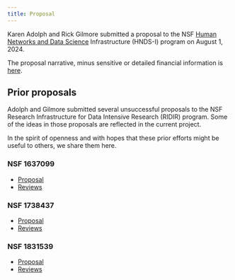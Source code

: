 ```yaml
---
title: Proposal
---
```


Karen Adolph and Rick Gilmore submitted a proposal to the NSF [Human Networks and Data Science](https://www.nsf.gov/funding/opportunities/hnds-human-networks-data-science) Infrastructure (HNDS-I) program on August 1, 2024.

The proposal narrative, minus sensitive or detailed financial information is [here](include/pdf/adolph-gilmore-hnds-i-submitted-copy.pdf).

## Prior proposals

Adolph and Gilmore submitted several unsuccessful proposals to the NSF Research Infrastructure for Data Intensive Research (RIDIR) program.
Some of the ideas in those proposals are reflected in the current project.

In the spirit of openness and with hopes that these prior efforts might be useful to others, we share them here.

### NSF 1637099

- [Proposal](include/pdf/nsf-1637099-proposal.pdf)
- [Reviews](include/txt/nsf-1637099-reviews.txt)

### NSF 1738437

- [Proposal](include/pdf/nsf-1738427-proposal.pdf)
- [Reviews](include/txt/nsf-1738437-reviews.txt)

### NSF 1831539

- [Proposal](include/pdf/nsf-1831539-proposal.pdf)
- [Reviews](include/pdf/nsf-1831539-reviews.pdf)

